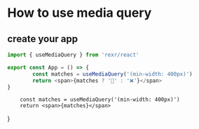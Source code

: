 # How to use media query

## create your app

```ts
import { useMediaQuery } from 'rexr/react'

export const App = () => {
        const matches = useMediaQuery('(min-width: 400px)')
        return <span>{matches ? '👀' : '❌'}</span>
}
```


        const matches = useMediaQuery('(min-width: 400px)')
        return <span>{matches}</span>
}

<App />
